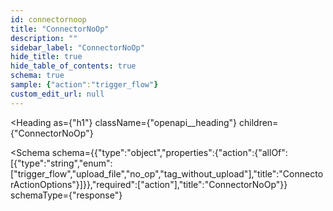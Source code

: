 ```yaml
---
id: connectornoop
title: "ConnectorNoOp"
description: ""
sidebar_label: "ConnectorNoOp"
hide_title: true
hide_table_of_contents: true
schema: true
sample: {"action":"trigger_flow"}
custom_edit_url: null
---
```



<Heading
  as={"h1"}
  className={"openapi__heading"}
  children={"ConnectorNoOp"}
>
</Heading>





<Schema
  schema={{"type":"object","properties":{"action":{"allOf":[{"type":"string","enum":["trigger_flow","upload_file","no_op","tag_without_upload"],"title":"ConnectorActionOptions"}]}},"required":["action"],"title":"ConnectorNoOp"}}
  schemaType={"response"}
>
  
</Schema>
            